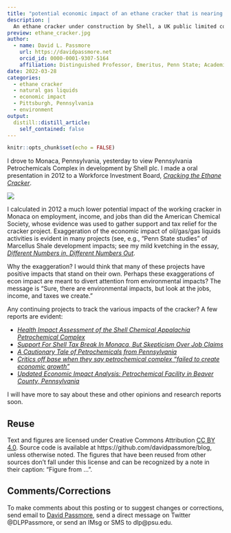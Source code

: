 ```yaml
---
title: "potential economic impact of an ethane cracker that is nearing completion in Pennsylvania"
description: |
  An ethane cracker under construction by Shell, a UK public limited company, in Monaca, Pennsylvania, is nearing completion. What is the cracker's likely impact?
preview: ethane_cracker.jpg
author:
  - name: David L. Passmore
    url: https://davidpassmore.net
    orcid_id: 0000-0001-9307-5164
    affiliation: Distinguished Professor, Emeritus, Penn State; Academic Visitor, University of Pittsburgh
date: 2022-03-28
categories:
  - ethane cracker
  - natural gas liquids
  - economic impact
  - Pittsburgh, Pennsylvania
  - environment
output:
  distill::distill_article:
    self_contained: false
---
```



```r
knitr::opts_chunk$set(echo = FALSE)
```



I drove to Monaca, Pennsylvania, yesterday to view Pennsylvania Petrochemicals Complex in development by Shell plc. I made a oral presentation in 2012 to a Workforce Investment Board, [*Cracking the Ethane Cracker*](https://bit.ly/Cracker2012). 

![](ethane_cracker.jpg)

I calculated in 2012 a much lower potential impact of the working cracker in Monaca on employment, income, and jobs than did the American Chemical Society, whose evidence was used to gather support and tax relief for the cracker project. Exaggeration of the economic impact of oil/gas/gas liquids activities is evident in many projects (see, e.g., "Penn State studies" of Marcellus Shale development impacts; see my mild kvetching in the essay, [*Different Numbers in, Different Numbers Out*](https://bit.ly/MarcellusCrit).

Why the exaggeration? I would think that many of these projects have positive impacts that stand on their own. Perhaps these exaggerations of econ impact are meant to divert attention from environmental impacts? The message is "Sure, there are environmental impacts, but look at the jobs, income, and taxes we create."

Any continuing projects to track the various impacts of the cracker? A few reports are evident:

* [*Health Impact Assessment of the Shell Chemical Appalachia Petrochemical Complex*](https://www.pewtrusts.org/-/media/assets/2019/09/hia-reports/ethane-cracker-in-monaca-hia-report.pdf) \n
* [*Support For Shell Tax Break In Monaca, But Skepticism Over Job Claims*](https://stateimpact.npr.org/pennsylvania/2012/06/20/support-for-shell-tax-break-in-monaca-but-skepticism-over-job-claims/) \n
* [*A Cautionary Tale of Petrochemicals from Pennsylvania*]( https://ohiorivervalleyinstitute.org/wp-content/uploads/2021/11/Beaver-County-Brief-FINAL-11-30.pdf) \n
* [*Critics off base when they say petrochemical complex “failed to create economic growth”*](https://pghworks.com/beaver-countys-economy-grew-as-shell-invested-in-cracker-plant/)
* [*Updated Economic Impact Analysis: Petrochemical Facility in Beaver County, Pennsylvania*](https://www.rmu.edu/sites/default/files/user_files/Project_Franklin_Economic_Impact_Study_FINAL.pdf)

I will have more to say about these and other opinions and research reports soon.

## Reuse {.appendix}

Text and figures are licensed under Creative Commons Attribution [CC BY 4.0](https://creativecommons.org/licenses/by-sa/4.0/). Source code is available at https://github.com/davidpassmore/blog, unless otherwise noted. The figures that have been reused from other sources don't fall under this license and can be recognized by a note in their caption: "Figure from ...".

## Comments/Corrections {.appendix}

To make comments about this posting or to suggest changes or corrections, send email to [David Passmore](dlp@davidpassmore.net), send a direct message on Twitter @DLPPassmore, or send an IMsg or SMS to dlp@psu.edu.

